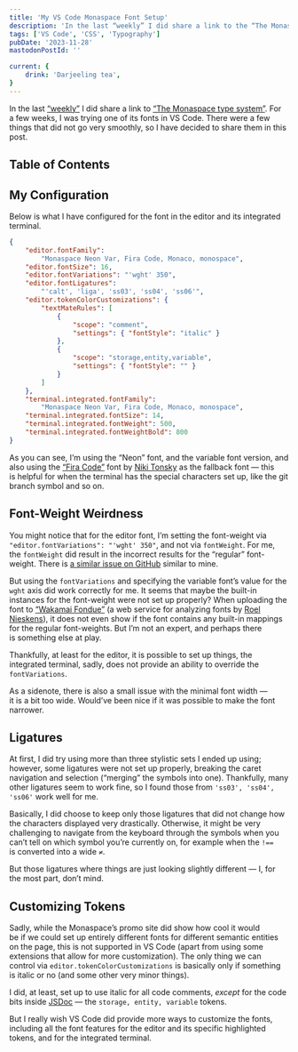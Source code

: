 ```yaml
---
title: 'My VS Code Monaspace Font Setup'
description: 'In the last “weekly” I did share a link to the “The Monaspace type system”. For a few weeks, I was trying one of its fonts in VS Code. There were a few things that did not go very smoothly, so I have decided to share them in this post.'
tags: ['VS Code', 'CSS', 'Typography']
pubDate: '2023-11-28'
mastodonPostId: ''

current: {
	drink: 'Darjeeling tea',
}
---
```


In the last [“weekly”](/weekly-bookmarks-006/) I did share a link to [“The Monaspace type system”](https://monaspace.githubnext.com/). For a few weeks, I was trying one of its fonts in VS Code. There were a few things that did not go very smoothly, so I have decided to share them in this post.

## Table of Contents

## My Configuration

Below is what I have configured for the font in the editor and its integrated terminal.

```json
{
	"editor.fontFamily":
		"Monaspace Neon Var, Fira Code, Monaco, monospace",
	"editor.fontSize": 16,
	"editor.fontVariations": "'wght' 350",
	"editor.fontLigatures":
		"'calt', 'liga', 'ss03', 'ss04', 'ss06'",
	"editor.tokenColorCustomizations": {
		"textMateRules": [
			{
				"scope": "comment",
				"settings": { "fontStyle": "italic" }
			},
			{
				"scope": "storage,entity,variable",
				"settings": { "fontStyle": "" }
			}
		]
	},
	"terminal.integrated.fontFamily":
		"Monaspace Neon Var, Fira Code, Monaco, monospace",
	"terminal.integrated.fontSize": 14,
	"terminal.integrated.fontWeight": 500,
	"terminal.integrated.fontWeightBold": 800
}
```

As you can see, I’m using the “Neon” font, and the variable font version, and also using the [“Fira Code”](https://github.com/tonsky/FiraCode) font by [Niki Tonsky](https://tonsky.me/) as the fallback font — this is helpful for when the terminal has the special characters set up, like the git branch symbol and so on.

## Font-Weight Weirdness

You might notice that for the editor font, I’m setting the font-weight via `"editor.fontVariations": "'wght' 350"`, and not via `fontWeight`. For me, the `fontWeight` did result in the incorrect results for the “regular” font-weight. There is [a similar issue on GitHub](https://github.com/githubnext/monaspace/issues/1) similar to mine.

But using the `fontVariations` and specifying the variable font’s value for the `wght` axis did work correctly for me. It seems that maybe the built-in instances for the font-weight were not set up properly? When uploading the font to [“Wakamai Fondue”](https://wakamaifondue.com/) (a web service for analyzing fonts by [Roel Nieskens](https://pixelambacht.nl/)), it does not even show if the font contains any built-in mappings for the regular font-weights. But I’m not an expert, and perhaps there is something else at play.

Thankfully, at least for the editor, it is possible to set up things, the integrated terminal, sadly, does not provide an ability to override the `fontVariations`.

As a sidenote, there is also a small issue with the minimal font width — it is a bit too wide. Would’ve been nice if it was possible to make the font narrower.

## Ligatures

At first, I did try using more than three stylistic sets I ended up using; however, some ligatures were not set up properly, breaking the caret navigation and selection (“merging” the symbols into one). Thankfully, many other ligatures seem to work fine, so I found those from `'ss03', 'ss04', 'ss06'` work well for me.

Basically, I did choose to keep only those ligatures that did not change how the characters displayed very drastically. Otherwise, it might be very challenging to navigate from the keyboard through the symbols when you can’t tell on which symbol you’re currently on, for example when the `!==` is converted into a wide `≠`.

But those ligatures where things are just looking slightly different — I, for the most part, don’t mind.

## Customizing Tokens

Sadly, while the Monaspace’s promo site did show how cool it would be if we could set up entirely different fonts for different semantic entities on the page, this is not supported in VS Code (apart from using some extensions that allow for more customization). The only thing we can control via `editor.tokenColorCustomizations` is basically only if something is italic or no (and some other very minor things).

I did, at least, set up to use italic for all code comments, _except_ for the code bits inside [JSDoc](https://jsdoc.app/) — the `storage, entity, variable` tokens.

But I really wish VS Code did provide more ways to customize the fonts, including all the font features for the editor and its specific highlighted tokens, and for the integrated terminal.
